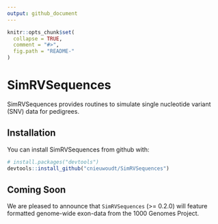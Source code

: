 ```yaml
---
output: github_document
---
```


<!-- README.md is generated from README.Rmd. Please edit that file -->

```r
knitr::opts_chunk$set(
  collapse = TRUE,
  comment = "#>",
  fig.path = "README-"
)
```

# SimRVSequences

SimRVSequences provides routines to simulate single nucleotide variant (SNV) data for pedigrees. 

## Installation

You can install SimRVSequences from github with:

```r
# install.packages("devtools")
devtools::install_github("cnieuwoudt/SimRVSequences")
```

## Coming Soon

We are pleased to announce that `SimRVSequences` (>= 0.2.0) will feature formatted genome-wide exon-data from the 1000 Genomes Project.
